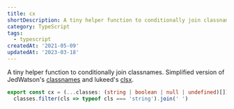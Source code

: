 ```yaml
---
title: cx
shortDescription: A tiny helper function to conditionally join classnames.
category: TypeScript
tags:
  - typescript
createdAt: '2021-05-09'
updatedAt: '2023-03-18'
---
```


A tiny helper function to conditionally join classnames. Simplified version of
JedWatson's [classnames](https://github.com/JedWatson/classnames) and lukeed's
[clsx](https://github.com/lukeed/clsx).

```typescript title="cx.ts" caption="yo"
export const cx = (...classes: (string | boolean | null | undefined)[]) =>
  classes.filter(cls => typeof cls === 'string').join(' ')
```
